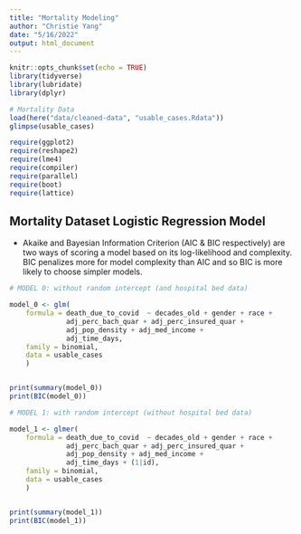 ```yaml
---
title: "Mortality Modeling"
author: "Christie Yang"
date: "5/16/2022"
output: html_document
---
```


```r
knitr::opts_chunk$set(echo = TRUE)
library(tidyverse)
library(lubridate)
library(dplyr)

# Mortality Data
load(here("data/cleaned-data", "usable_cases.Rdata"))
glimpse(usable_cases)

require(ggplot2)
require(reshape2)
require(lme4)
require(compiler)
require(parallel)
require(boot)
require(lattice)
```

## Mortality Dataset Logistic Regression Model

- Akaike and Bayesian Information Criterion (AIC & BIC respectively) are two ways of scoring a model based on its log-likelihood and complexity. BIC penalizes more for model complexity than AIC and so BIC is more likely to choose simpler models. 

```r
# MODEL 0: without random intercept (and hospital bed data)

model_0 <- glm(
    formula = death_due_to_covid  ~ decades_old + gender + race + 
              adj_perc_bach_quar + adj_perc_insured_quar +
              adj_pop_density + adj_med_income +
              adj_time_days,
    family = binomial, 
    data = usable_cases
    )


print(summary(model_0))
print(BIC(model_0))
```

```r
# MODEL 1: with random intercept (without hospital bed data)

model_1 <- glmer(
    formula = death_due_to_covid  ~ decades_old + gender + race + 
              adj_perc_bach_quar + adj_perc_insured_quar +
              adj_pop_density + adj_med_income +
              adj_time_days + (1|id),
    family = binomial, 
    data = usable_cases
    )


print(summary(model_1))
print(BIC(model_1))
```

